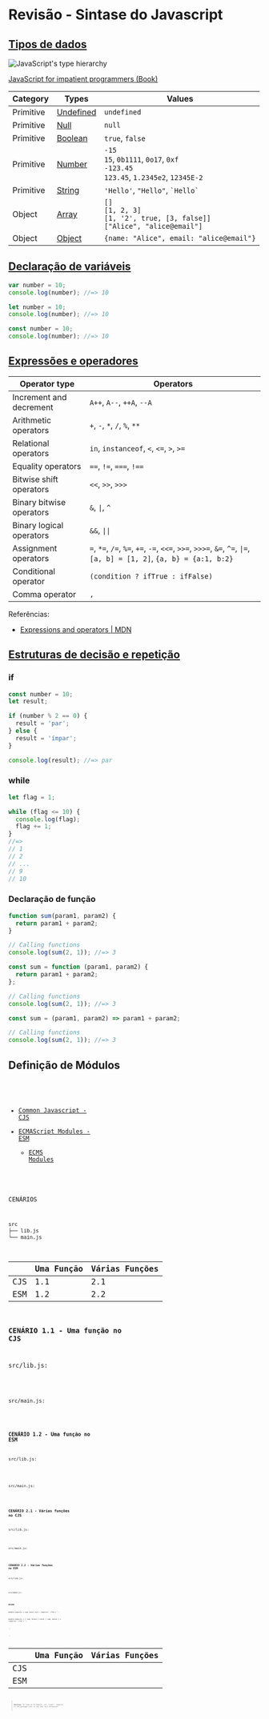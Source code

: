 
# Revisão - Sintase do Javascript

## [Tipos de dados](https://ifpb.github.io/javascript-guide/ecma/values-and-types/)

![JavaScript's type hierarchy](http://exploringjs.com/impatient-js/img-book/b8c834a3420a3b2d2df0d90dfa0c1dfd1f2ffbc9.svg)

[JavaScript for impatient programmers (Book)](http://exploringjs.com/impatient-js/ch_values.html)

| Category  | Types                               | Values                                                                                        |
| --------- | ----------------------------------- | --------------------------------------------------------------------------------------------- |
| Primitive | [Undefined](../undefined/syntax.md)   | `undefined`                                                                                    |
| Primitive | [Null](../null/syntax.md)           | `null`                                                                                        |
| Primitive | [Boolean](../boolean/syntax.md)     | `true`, `false`                                                                               |
| Primitive | [Number](../number/syntax.md)       | `-15`<br />`15`, `0b1111`, `0o17`, `0xf`<br />`-123.45`<br />`123.45`, `1.2345e2`, `12345E-2` |
| Primitive | [String](../string/syntax.md)       | `'Hello'`, `"Hello"`, `` `Hello` ``                                                           |
| Object    | [Array](../array/syntax.md)         | `[]`<br />`[1, 2, 3]`<br />`[1, '2', true, [3, false]]`<br />`["Alice", "alice@email"]`       |
| Object    | [Object](../object/syntax.md)       | `{name: "Alice", email: "alice@email"}`                                                       |

## [Declaração de variáveis](https://ifpb.github.io/javascript-guide/ecma/variable/)

```js
var number = 10;
console.log(number); //=> 10
```

```js
let number = 10;
console.log(number); //=> 10
```

```js
const number = 10;
console.log(number); //=> 10
```

## [Expressões e operadores](https://ifpb.github.io/javascript-guide/ecma/expression-and-operator/)

| Operator type              | Operators                                                                                                             |
| -------------------------- | --------------------------------------------------------------------------------------------------------------------- |
| Increment and decrement    | `A++`, `A--`, `++A`, `--A`                                                                                            |
| Arithmetic operators       | `+`, `-`, `*`, `/`, `%`, `**`                                                                                         |
| Relational operators       | `in`, `instanceof`, `<`, `<=`, `>`, `>=`                                                                              |
| Equality operators         | `==`, `!=`, `===`, `!==`                                                                                              |
| Bitwise shift operators    | `<<`, `>>`, `>>>`                                                                                                     |
| Binary bitwise operators   | `&`, `\|`, `^`                                                                                                        |
| Binary logical operators   | `&&`, `\|\| `                                                                                                         |
| Assignment operators       | `=`, `*=`, `/=`, `%=`, `+=`, `-=`, `<<=`, `>>=`, `>>>=`, `&=`, `^=`, `\|=`, `[a, b] = [1, 2]`, `{a, b} = {a:1, b:2}`  |
| Conditional operator       | `(condition ? ifTrue : ifFalse)`                                                                                      |
| Comma operator             | `,`                                                                                                                   |

Referências:

- [Expressions and operators \| MDN](https://developer.mozilla.org/en-US/docs/Web/JavaScript/Reference/Operators/Operator_Precedence)

## [Estruturas de decisão e repetição](https://ifpb.github.io/javascript-guide/ecma/statements-and-declarations/)

### if

```js
const number = 10;
let result;

if (number % 2 == 0) {
  result = 'par';
} else {
  result = 'ímpar';
}

console.log(result); //=> par
```

### while

```js
let flag = 1;

while (flag <= 10) {
  console.log(flag);
  flag += 1;
}
//=>
// 1
// 2
// ...
// 9
// 10
```

### Declaração de função

```js
function sum(param1, param2) {
  return param1 + param2;
}

// Calling functions
console.log(sum(2, 1)); //=> 3
```

```js
const sum = function (param1, param2) {
  return param1 + param2;
};

// Calling functions
console.log(sum(2, 1)); //=> 3
```

```js
const sum = (param1, param2) => param1 + param2;

// Calling functions
console.log(sum(2, 1)); //=> 3
```

## Definição de Módulos

<Code src="/codes/modules/function-sum/index.js" lang="js" />

- [Common Javascript - CJS](https://nodejs.org/api/modules.html)
- [ECMAScript Modules - ESM](https://nodejs.org/api/esm.html)
  - [ECMS Modules](https://ifpb.github.io/javascript-guide/ecma/modules/)

CENÁRIOS

```txt
src
├── lib.js
└── main.js
```

|     | Uma Função | Várias Funções |
| --- | ---------- | -------------- |
| CJS | 1.1        | 2.1            |
| ESM | 1.2        | 2.2            |

### CENÁRIO 1.1 - Uma função no CJS

src/lib.js:

<Code src="/codes/modules/module-cjs-default/lib.js" lang="js" />

src/main.js:

<Code src="/codes/modules/module-cjs-default/main.js" lang="js" />

### CENÁRIO 1.2 - Uma função no ESM

src/lib.js:

<Code src="/codes/modules/module-esm-default/lib.js" lang="js" />

src/main.js:

<Code src="/codes/modules/module-esm-default/main.js" lang="js" />

### CENÁRIO 2.1 - Várias funções no CJS

src/lib.js:

<Code src="/codes/modules/module-cjs-named/lib.js" lang="js" />

src/main.js:

<Code src="/codes/modules/module-cjs-named/main.js" lang="js" />

### CENÁRIO 2.2 - Várias funções no ESM

src/lib.js:

<Code src="/codes/modules/module-esm-named/lib.js" lang="js" />

src/main.js:

<Code src="/codes/modules/module-esm-named/main.js" lang="js" />

**RESUMO**

module.exports = sum
const sum = require('./lib')
`;

module.exports = { sum, minus }
const { sum, minus } = require('./lib')
`;

`;

`;

|     | Uma Função                          | Várias Funções                     |
| --- | ----------------------------------- | ---------------------------------- |
| CJS | <Code code={singleCJS} lang="js" /> | <Code code={multiCJS} lang="js" /> |
| ESM | <Code code={singleESM} lang="js" /> | <Code code={multiESM} lang="js" /> |


> **Warning:** To load an ES module, set "type": "module" in the package.json or use the .mjs extension.

<Code src="/codes/modules/module-esm-default/package.json" lang="json" />
